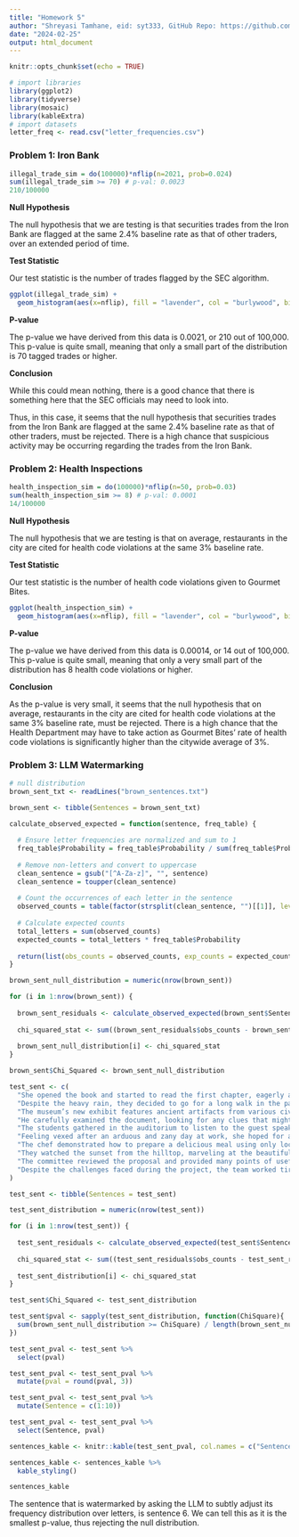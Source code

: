 ```yaml
---
title: "Homework 5"
author: "Shreyasi Tamhane, eid: syt333, GitHub Repo: https://github.com/ST86069/SDS315_HW_5.git"
date: "2024-02-25"
output: html_document
---
```


```r
knitr::opts_chunk$set(echo = TRUE)
```

```r
# import libraries
library(ggplot2)
library(tidyverse)
library(mosaic)
library(kableExtra)
# import datasets
letter_freq <- read.csv("letter_frequencies.csv")
```

### Problem 1: Iron Bank

```r
illegal_trade_sim = do(100000)*nflip(n=2021, prob=0.024)
sum(illegal_trade_sim >= 70) # p-val: 0.0023
210/100000
```

**Null Hypothesis**

The null hypothesis that we are testing is that securities trades from the Iron Bank are flagged at the same 2.4% baseline rate as that of other traders, over an extended period of time.

**Test Statistic**

Our test statistic is the number of trades flagged by the SEC algorithm.


```r
ggplot(illegal_trade_sim) + 
  geom_histogram(aes(x=nflip), fill = "lavender", col = "burlywood", binwidth=1) + labs(title="Plot of the Number of Trades Flagged by the SEC Algorithm", subtitle="assuming that securities trades from the Iron Bank are flagged at the same 2.4% baseline rate\nas that of other traders, over an extended period of time")
```

**P-value**

The p-value we have derived from this data is 0.0021, or 210 out of 100,000. This p-value is quite small, meaning that only a small part of the distribution is 70 tagged trades or higher.

**Conclusion**

While this could mean nothing, there is a good chance that there is something here that the SEC officials may need to look into.

Thus, in this case, it seems that the null hypothesis that securities trades from the Iron Bank are flagged at the same 2.4% baseline rate as that of other traders, must be rejected. There is a high chance that suspicious activity may be occurring regarding the trades from the Iron Bank.

### Problem 2: Health Inspections

```r
health_inspection_sim = do(100000)*nflip(n=50, prob=0.03)
sum(health_inspection_sim >= 8) # p-val: 0.0001
14/100000
```

**Null Hypothesis**

The null hypothesis that we are testing is that on average, restaurants in the city are cited for health code violations at the same 3% baseline rate.

**Test Statistic**

Our test statistic is the number of health code violations given to Gourmet Bites.


```r
ggplot(health_inspection_sim) + 
  geom_histogram(aes(x=nflip), fill = "lavender", col = "burlywood", binwidth=1) + labs(title="Plot of the Number of Health Code Violations Given to Gourmet Bites", subtitle="assuming that on average, restaurants in the city are cited for health code violations at the same 3% baseline rate")
```

**P-value**

The p-value we have derived from this data is 0.00014, or 14 out of 100,000. This p-value is quite small, meaning that only a very small part of the distribution has 8 health code violations or higher.

**Conclusion**

As the p-value is very small, it seems that the null hypothesis that on average, restaurants in the city are cited for health code violations at the same 3% baseline rate, must be rejected. There is a high chance that the Health Department may have to take action as Gourmet Bites' rate of health code violations is significantly higher than the citywide average of 3%.

### Problem 3: LLM Watermarking

```r
# null distribution
brown_sent_txt <- readLines("brown_sentences.txt") 

brown_sent <- tibble(Sentences = brown_sent_txt)

calculate_observed_expected = function(sentence, freq_table) {
  
  # Ensure letter frequencies are normalized and sum to 1
  freq_table$Probability = freq_table$Probability / sum(freq_table$Probability)
  
  # Remove non-letters and convert to uppercase
  clean_sentence = gsub("[^A-Za-z]", "", sentence)
  clean_sentence = toupper(clean_sentence)
  
  # Count the occurrences of each letter in the sentence
  observed_counts = table(factor(strsplit(clean_sentence, "")[[1]], levels = freq_table$Letter))
  
  # Calculate expected counts
  total_letters = sum(observed_counts)
  expected_counts = total_letters * freq_table$Probability
  
  return(list(obs_counts = observed_counts, exp_counts = expected_counts))
}

brown_sent_null_distribution = numeric(nrow(brown_sent))

for (i in 1:nrow(brown_sent)) {
  
  brown_sent_residuals <- calculate_observed_expected(brown_sent$Sentences[i], freq_table = letter_freq)
  
  chi_squared_stat <- sum((brown_sent_residuals$obs_counts - brown_sent_residuals$exp_counts)^2 / brown_sent_residuals$exp_counts)
  
  brown_sent_null_distribution[i] <- chi_squared_stat
}

brown_sent$Chi_Squared <- brown_sent_null_distribution

```

```r
test_sent <- c(
  "She opened the book and started to read the first chapter, eagerly anticipating what might come next.",
  "Despite the heavy rain, they decided to go for a long walk in the park, crossing the main avenue by the fountain in the center.",
  "The museum’s new exhibit features ancient artifacts from various civilizations around the world.",
  "He carefully examined the document, looking for any clues that might help solve the mystery.",
  "The students gathered in the auditorium to listen to the guest speaker’s inspiring lecture.",
  "Feeling vexed after an arduous and zany day at work, she hoped for a peaceful and quiet evening at home, cozying up after a quick dinner with some TV, or maybe a book on her upcoming visit to Auckland.",
  "The chef demonstrated how to prepare a delicious meal using only locally sourced ingredients, focusing mainly on some excellent dinner recipes from Spain.",
  "They watched the sunset from the hilltop, marveling at the beautiful array of colors in the sky.",
  "The committee reviewed the proposal and provided many points of useful feedback to improve the project’s effectiveness.",
  "Despite the challenges faced during the project, the team worked tirelessly to ensure its successful completion, resulting in a product that exceeded everyone’s expectations."
)
```

```r
test_sent <- tibble(Sentences = test_sent)

test_sent_distribution = numeric(nrow(test_sent))

for (i in 1:nrow(test_sent)) {
  
  test_sent_residuals <- calculate_observed_expected(test_sent$Sentences[i], freq_table = letter_freq)
  
  chi_squared_stat <- sum((test_sent_residuals$obs_counts - test_sent_residuals$exp_counts)^2 / test_sent_residuals$exp_counts)
  
  test_sent_distribution[i] <- chi_squared_stat
}

test_sent$Chi_Squared <- test_sent_distribution

test_sent$pval <- sapply(test_sent_distribution, function(ChiSquare){
  sum(brown_sent_null_distribution >= ChiSquare) / length(brown_sent_null_distribution)
})
```

```r
test_sent_pval <- test_sent %>%
  select(pval)

test_sent_pval <- test_sent_pval %>%
  mutate(pval = round(pval, 3))

test_sent_pval <- test_sent_pval %>%
  mutate(Sentence = c(1:10))

test_sent_pval <- test_sent_pval %>%
  select(Sentence, pval)

sentences_kable <- knitr::kable(test_sent_pval, col.names = c("Sentence Number", "P-value"), align = "l", caption = "English Sentence Letter Distribution")

sentences_kable <- sentences_kable %>% 
  kable_styling()

```

```r
sentences_kable
```

The sentence that is watermarked by asking the LLM to subtly adjust its frequency distribution over letters, is sentence 6. We can tell this as it is the smallest p-value, thus rejecting the null distribution.  
